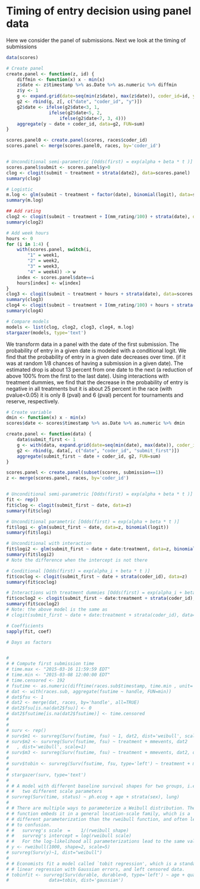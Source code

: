 # Timing of entry decision using panel data

Here we consider the panel of submissions. Next we look at the timing of submissions


```r
data(scores)

# Create panel
create.panel <- function(z, id) {
	diffmin <- function(x) x - min(x)
	z$date <- z$timestamp %>% as.Date %>% as.numeric %>% diffmin
	z$y <- 1
	g <- expand.grid(date=seq(min(z$date), max(z$date)), coder_id=id, y=0)
	g2 <- rbind(g, z[, c("date", "coder_id", "y")])
	g2$date <- ifelse(g2$date<3, 1, 
				ifelse(g2$date<5, 2, 
					ifelse(g2$date<7, 3, 4)))
	aggregate(y ~ date + coder_id, data=g2, FUN=sum)
}

scores.panel0 <- create.panel(scores, races$coder_id)
scores.panel <- merge(scores.panel0, races, by='coder_id')


# Unconditional semi-parametric [Odds(first) = exp(alpha + beta * t )]
scores.panel$submit <- scores.panel$y>0
clog <- clogit(submit ~ treatment + strata(date2), data=scores.panel)
summary(clog)

# Logistic
m.log <- glm(submit ~ treatment + factor(date), binomial(logit), data=scores.panel)
summary(m.log)

## Add rating
clog2 <- clogit(submit ~ treatment + I(mm_rating/100) + strata(date), data=scores.panel)
summary(clog2)

# Add week hours
hours <- 0
for (i in 1:4) {
	with(scores.panel, switch(i, 
		"1" = week1,
		"2" = week2,
		"3" = week3,
		"4" = week4)) -> w
	index <- scores.panel$date==i
	hours[index] <- w[index]
}
clog3 <- clogit(submit ~ treatment + hours + strata(date), data=scores.panel)
summary(clog3)
clog4 <- clogit(submit ~ treatment + I(mm_rating/100) + hours + strata(date), data=scores.panel)
summary(clog4)

# Compare models
models <- list(clog, clog2, clog3, clog4, m.log)
stargazer(models, type='text')
```

We transform data in a panel with the date of the first submission.
The probability of entry in a given date is modeled with a conditional logit.
We find that the probability of entry in a given date decreases over time. 
(if it was at random 1/8 chances of having a submission in a given date).
The estimated drop is about 13 percent from one date to the next 
(a reduction of above 100% from the first to the last date). 
Using interactions with treatment dummies, we find that the decrease in the probability of entry
is negative in all treatments but it is about 25 percent in the race (with pvalue<0.05) 
it is only 8 (pval) and 6 (pval) percent for tournaments and reserve, respectively. 



```r

# Create variable
dmin <- function(x) x - min(x)
scores$date <- scores$timestamp %>% as.Date %>% as.numeric %>% dmin

create.panel <- function(data) {
	data$submit_first <- 1
	g <- with(data, expand.grid(date=seq(min(date), max(date)), coder_id=unique(coder_id), submit_first=0))
	g2 <- rbind(g, data[, c("date", "coder_id", "submit_first")])
	aggregate(submit_first ~ date + coder_id, g2, FUN=sum)
}

scores.panel <- create.panel(subset(scores, submission==1)) 
z <- merge(scores.panel, races, by='coder_id')


# Unconditional semi-parametric [Odds(first) = exp(alpha + beta * t )]
fit <- rep()
fit$clog <- clogit(submit_first ~ date, data=z)
summary(fit$clog)

# Unconditional parametric [Odds(first) = exp(alpha + beta * t )]
fit$logi <- glm(submit_first ~ date, data=z, binomial(logit))
summary(fit$logi)

# Unconditional with interaction
fit$logi2 <- glm(submit_first ~ date + date:treatment, data=z, binomial(logit))
summary(fit$logi2)
# Note the difference when the intercept is not there

# Conditional [Odds(first) = exp(alpha_i + beta * t )]
fit$coclog <- clogit(submit_first ~ date + strata(coder_id), data=z)
summary(fit$coclog)

# Interactions with treatment dummies [Odds(first) = exp(alpha_i + beta_i * t )]
fit$coclog2 <- clogit(submit_first ~ date:treatment + strata(coder_id), data=z)
summary(fit$coclog2)
# Note: the above model is the same as 
# clogit(submit_first ~ date + date:treatment + strata(coder_id), data=z)

# Coefficients
sapply(fit, coef)

# Days as factors


# 
# # Compute first submission time
# time.max <- "2015-03-16 11:59:59 EDT"
# time.min <- "2015-03-08 12:00:00 EDT"
# time.censored <- 192
# fsutime <- as.numeric(difftime(races.sub$timestamp, time.min , unit='hours'))
# dat <- with(races.sub, aggregate(fsutime ~ handle, FUN=min))
# dat$fsu <- 1
# dat2 <- merge(dat, races, by='handle', all=TRUE)
# dat2$fsu[is.na(dat2$fsu)] <- 0
# dat2$fsutime[is.na(dat2$fsutime)] <- time.censored
# 
# 
# surv <- rep()
# surv$m1 <- survreg(Surv(fsutime, fsu) ~ 1, dat2, dist='weibull', scale=1)
# surv$m2 <- survreg(Surv(fsutime, fsu) ~ treatment + mmevents, dat2
# 	, dist='weibull', scale=1)
# surv$m3 <- survreg(Surv(fsutime, fsu) ~ treatment + mmevents, dat2, dist='exponential')
# 
# surv$tobin <- survreg(Surv(fsutime, fsu, type='left') ~ treatment + mmevents, data=dat2, dist='gaussian')
# 
# stargazer(surv, type='text')
# 
# # A model with different baseline survival shapes for two groups, i.e.,
# #   two different scale parameters
# survreg(Surv(time, status) ~ ph.ecog + age + strata(sex), lung)
# 
# # There are multiple ways to parameterize a Weibull distribution. The survreg 
# # function embeds it in a general location-scale family, which is a 
# # different parameterization than the rweibull function, and often leads
# # to confusion.
# #   survreg's scale  =    1/(rweibull shape)
# #   survreg's intercept = log(rweibull scale)
# #   For the log-likelihood all parameterizations lead to the same value.
# y <- rweibull(1000, shape=2, scale=5)
# survreg(Surv(y)~1, dist="weibull")
# 
# # Economists fit a model called `tobit regression', which is a standard
# # linear regression with Gaussian errors, and left censored data.
# tobinfit <- survreg(Surv(durable, durable>0, type='left') ~ age + quant,
# 	            data=tobin, dist='gaussian')
```